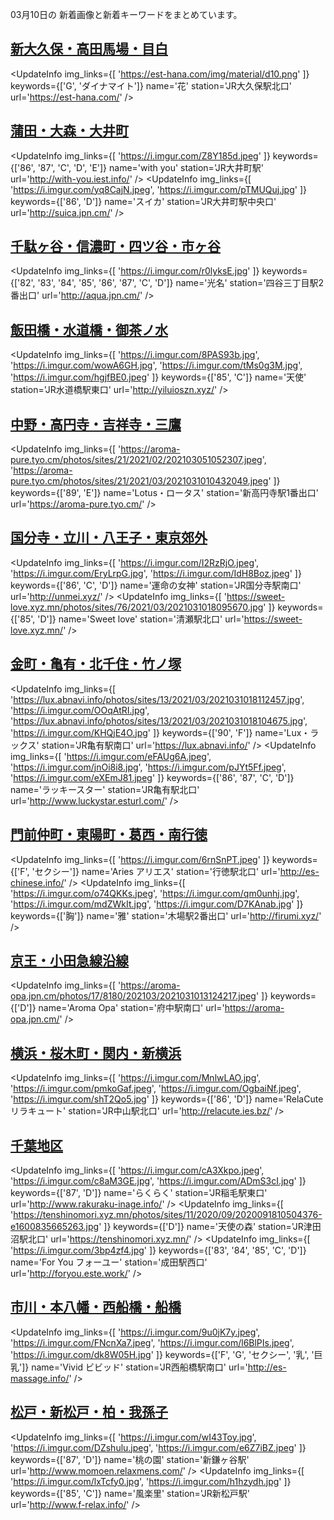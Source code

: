 

03月10日の
新着画像と新着キーワードをまとめています。

<DmmAffiliateIns />

## [新大久保・高田馬場・目白](/busty/0020)
<UpdateInfo
    img_links={[
    'https://est-hana.com/img/material/d10.png'
    ]}
    keywords={['G', 'ダイナマイト']}
    name='花'
    station='JR大久保駅北口'
    url='https://est-hana.com/'
/>
<DmmAffiliateIns />

## [蒲田・大森・大井町](/busty/0121)
<UpdateInfo
    img_links={[
    'https://i.imgur.com/Z8Y185d.jpeg'
    ]}
    keywords={['86', '87', 'C', 'D', 'E']}
    name='with you'
    station='JR大井町駅'
    url='http://with-you.iest.info/'
/>
<UpdateInfo
    img_links={[
    'https://i.imgur.com/yq8CajN.jpeg',
    'https://i.imgur.com/pTMUQuj.jpg'
    ]}
    keywords={['86', 'D']}
    name='スイカ'
    station='JR大井町駅中央口'
    url='http://suica.jpn.cm/'
/>
<DmmAffiliateIns />

## [千駄ヶ谷・信濃町・四ツ谷・市ヶ谷](/busty/0150)
<UpdateInfo
    img_links={[
    'https://i.imgur.com/r0lyksE.jpg'
    ]}
    keywords={['82', '83', '84', '85', '86', '87', 'C', 'D']}
    name='光名'
    station='四谷三丁目駅2番出口'
    url='http://aqua.jpn.cm/'
/>
<DmmAffiliateIns />

## [飯田橋・水道橋・御茶ノ水](/busty/0160)
<UpdateInfo
    img_links={[
    'https://i.imgur.com/8PAS93b.jpg',
    'https://i.imgur.com/wowA6GH.jpg',
    'https://i.imgur.com/tMs0g3M.jpg',
    'https://i.imgur.com/hgjfBE0.jpeg'
    ]}
    keywords={['85', 'C']}
    name='天使'
    station='JR水道橋駅東口'
    url='http://yiluioszn.xyz/'
/>
<DmmAffiliateIns />

## [中野・高円寺・吉祥寺・三鷹](/busty/0180)
<UpdateInfo
    img_links={[
    'https://aroma-pure.tyo.cm/photos/sites/21/2021/02/202103051052307.jpeg',
    'https://aroma-pure.tyo.cm/photos/sites/21/2021/03/2021031010432049.jpeg'
    ]}
    keywords={['89', 'E']}
    name='Lotus・ロータス'
    station='新高円寺駅1番出口'
    url='https://aroma-pure.tyo.cm/'
/>
<DmmAffiliateIns />

## [国分寺・立川・八王子・東京郊外](/busty/0200)
<UpdateInfo
    img_links={[
    'https://i.imgur.com/I2RzRjO.jpeg',
    'https://i.imgur.com/EryLrpG.jpg',
    'https://i.imgur.com/IdH8Boz.jpeg'
    ]}
    keywords={['86', 'C', 'D']}
    name='運命の女神'
    station='JR国分寺駅南口'
    url='http://unmei.xyz/'
/>
<UpdateInfo
    img_links={[
    'https://sweet-love.xyz.mn/photos/sites/76/2021/03/2021031018095670.jpg'
    ]}
    keywords={['85', 'D']}
    name='Sweet love'
    station='清瀬駅北口'
    url='https://sweet-love.xyz.mn/'
/>
<DmmAffiliateIns />

## [金町・亀有・北千住・竹ノ塚](/busty/0230)
<UpdateInfo
    img_links={[
    'https://lux.abnavi.info/photos/sites/13/2021/03/2021031018112457.jpg',
    'https://i.imgur.com/OOqAtRI.jpg',
    'https://lux.abnavi.info/photos/sites/13/2021/03/2021031018104675.jpg',
    'https://i.imgur.com/KHQjE4O.jpg'
    ]}
    keywords={['90', 'F']}
    name='Lux・ラックス'
    station='JR亀有駅南口'
    url='https://lux.abnavi.info/'
/>
<UpdateInfo
    img_links={[
    'https://i.imgur.com/eFAUg6A.jpeg',
    'https://i.imgur.com/jnOi8i8.jpg',
    'https://i.imgur.com/pJYt5Ff.jpeg',
    'https://i.imgur.com/eXEmJ81.jpeg'
    ]}
    keywords={['86', '87', 'C', 'D']}
    name='ラッキースター'
    station='JR亀有駅北口'
    url='http://www.luckystar.esturl.com/'
/>
<DmmAffiliateIns />

## [門前仲町・東陽町・葛西・南行徳](/busty/0240)
<UpdateInfo
    img_links={[
    'https://i.imgur.com/6rnSnPT.jpeg'
    ]}
    keywords={['F', 'セクシー']}
    name='Aries アリエス'
    station='行徳駅北口'
    url='http://es-chinese.info/'
/>
<UpdateInfo
    img_links={[
    'https://i.imgur.com/o74QKKs.jpeg',
    'https://i.imgur.com/qm0unhj.jpg',
    'https://i.imgur.com/mdZWkIt.jpg',
    'https://i.imgur.com/D7KAnab.jpg'
    ]}
    keywords={['胸']}
    name='雅'
    station='木場駅2番出口'
    url='http://firumi.xyz/'
/>
<DmmAffiliateIns />

## [京王・小田急線沿線](/busty/0260)
<UpdateInfo
    img_links={[
    'https://aroma-opa.jpn.cm/photos/17/8180/202103/2021031013124217.jpeg'
    ]}
    keywords={['D']}
    name='Aroma Opa'
    station='府中駅南口'
    url='https://aroma-opa.jpn.cm/'
/>
<DmmAffiliateIns />

## [横浜・桜木町・関内・新横浜](/busty/0310)
<UpdateInfo
    img_links={[
    'https://i.imgur.com/MnlwLAO.jpg',
    'https://i.imgur.com/pmkoGaf.jpeg',
    'https://i.imgur.com/OgbaiNf.jpeg',
    'https://i.imgur.com/shT2Qo5.jpg'
    ]}
    keywords={['86', 'D']}
    name='RelaCute リラキュート'
    station='JR中山駅北口'
    url='http://relacute.ies.bz/'
/>
<DmmAffiliateIns />

## [千葉地区](/busty/0500)
<UpdateInfo
    img_links={[
    'https://i.imgur.com/cA3Xkpo.jpeg',
    'https://i.imgur.com/c8aM3GE.jpg',
    'https://i.imgur.com/ADmS3cI.jpg'
    ]}
    keywords={['87', 'D']}
    name='らくらく'
    station='JR稲毛駅東口'
    url='http://www.rakuraku-inage.info/'
/>
<UpdateInfo
    img_links={[
    'https://tenshinomori.xyz.mn/photos/sites/11/2020/09/2020091810504376-e1600835665263.jpg'
    ]}
    keywords={['D']}
    name='天使の森'
    station='JR津田沼駅北口'
    url='https://tenshinomori.xyz.mn/'
/>
<UpdateInfo
    img_links={[
    'https://i.imgur.com/3bp4zf4.jpg'
    ]}
    keywords={['83', '84', '85', 'C', 'D']}
    name='For You フォーユー'
    station='成田駅西口'
    url='http://foryou.este.work/'
/>
<DmmAffiliateIns />

## [市川・本八幡・西船橋・船橋](/busty/0510)
<UpdateInfo
    img_links={[
    'https://i.imgur.com/9u0jK7y.jpeg',
    'https://i.imgur.com/FNcnXa7.jpeg',
    'https://i.imgur.com/l6BlPIs.jpeg',
    'https://i.imgur.com/dk8W05H.jpg'
    ]}
    keywords={['F', 'G', 'セクシー', '乳', '巨乳']}
    name='Vivid ビビッド'
    station='JR西船橋駅南口'
    url='http://es-massage.info/'
/>
<DmmAffiliateIns />

## [松戸・新松戸・柏・我孫子](/busty/0520)
<UpdateInfo
    img_links={[
    'https://i.imgur.com/wI43Toy.jpg',
    'https://i.imgur.com/DZshulu.jpeg',
    'https://i.imgur.com/e6Z7iBZ.jpeg'
    ]}
    keywords={['87', 'D']}
    name='桃の園'
    station='新鎌ヶ谷駅'
    url='http://www.momoen.relaxmens.com/'
/>
<UpdateInfo
    img_links={[
    'https://i.imgur.com/lxTcfy0.jpg',
    'https://i.imgur.com/h1hzydh.jpg'
    ]}
    keywords={['85', 'C']}
    name='風楽里'
    station='JR新松戸駅'
    url='http://www.f-relax.info/'
/>
<DmmAffiliateIns />

<DmmAffiliateScript />
